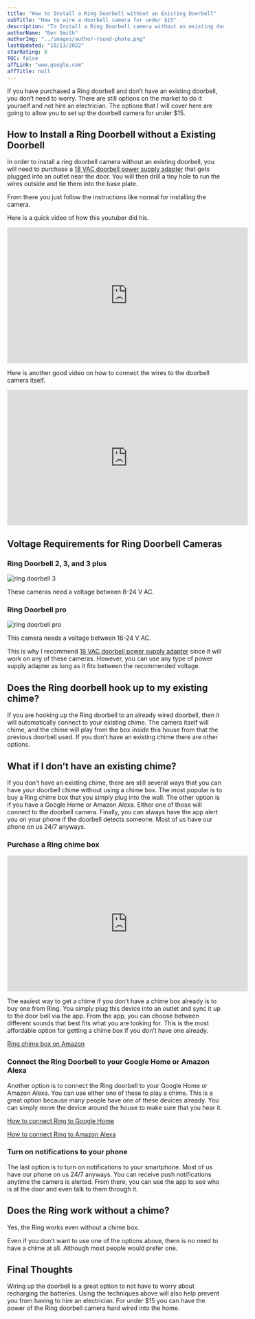 ```yaml
---
title: "How to Install a Ring Doorbell without an Existing Doorbell"
subTitle: "How to wire a doorbell camera for under $15"
description: "To Install a Ring Doorbell camera without an existing doorbell is easy to do. First you will want to buy an ac adapter."
authorName: "Ben Smith"
authorImg: "../images/author-round-photo.png"
lastUpdated: "10/13/2022"
starRating: 0
TOC: false
affLink: "www.google.com"
affTitle: null
---
```


If you have purchased a Ring doorbell and don’t have an existing doorbell, you don’t need to worry. There are still options on the market to do it yourself and not hire an electrician. The options that I will cover here are going to allow you to set up the doorbell camera for under \$15.

## How to Install a Ring Doorbell without a Existing Doorbell

In order to install a ring doorbell camera without an existing doorbell, you will need to purchase a [18 VAC doorbell power supply adapter](https://amzn.to/2GWxa39) that gets plugged into an outlet near the door. You will then drill a tiny hole to run the wires outside and tie them into the base plate.

From there you just follow the instructions like normal for installing the camera.

Here is a quick video of how this youtuber did his.

<iframe
  width="560"
  height="315"
  src="https://www.youtube.com/embed/pW6yZ82t0PM"
  frameborder="0"
  allow="accelerometer; autoplay; clipboard-write; encrypted-media; gyroscope; picture-in-picture"
  allowfullscreen
></iframe>

Here is another good video on how to connect the wires to the doorbell camera itself.

<iframe
  width="560"
  height="315"
  src="https://www.youtube.com/embed/dHV2A3e6Go0"
  frameborder="0"
  allow="accelerometer; autoplay; clipboard-write; encrypted-media; gyroscope; picture-in-picture"
  allowfullscreen
></iframe>

## Voltage Requirements for Ring Doorbell Cameras

### Ring Doorbell 2, 3, and 3 plus

![ring doorbell 3](../images/ring/ring-doorbell-3.jpg)

These cameras need a voltage between 8-24 V AC.

### Ring Doorbell pro

![ring doorbell pro](../images/ring/ring-doorbell-pro.jpg)

This camera needs a voltage between 16-24 V AC.

This is why I recommend [18 VAC doorbell power supply adapter](https://amzn.to/2GWxa39) since it will work on any of these cameras. However, you can use any type of power supply adapter as long as it fits between the recommended voltage.

## Does the Ring doorbell hook up to my existing chime?

If you are hooking up the Ring doorbell to an already wired doorbell, then it will automatically connect to your existing chime. The camera itself will chime, and the chime will play from the box inside this house from that the previous doorbell used. If you don’t have an existing chime there are other options.

## What if I don’t have an existing chime?

If you don’t have an existing chime, there are still several ways that you can have your doorbell chime without using a chime box. The most popular is to buy a Ring chime box that you simply plug into the wall. The other option is if you have a Google Home or Amazon Alexa. Either one of those will connect to the doorbell camera. Finally, you can always have the app alert you on your phone if the doorbell detects someone. Most of us have our phone on us 24/7 anyways.

### Purchase a Ring chime box

<iframe
  width="560"
  height="315"
  src="https://www.youtube.com/embed/c_oCXpE49bI"
  frameborder="0"
  allow="accelerometer; autoplay; clipboard-write; encrypted-media; gyroscope; picture-in-picture"
  allowfullscreen
></iframe>

The easiest way to get a chime if you don’t have a chime box already is to buy one from Ring. You simply plug this device into an outlet and sync it up to the door bell via the app. From the app, you can choose between different sounds that best fits what you are looking for. This is the most affordable option for getting a chime box if you don’t have one already.

[Ring chime box on Amazon](https://amzn.to/3dpPihr)

### Connect the Ring Doorbell to your Google Home or Amazon Alexa

Another option is to connect the Ring doorbell to your Google Home or Amazon Alexa. You can use either one of these to play a chime. This is a great option because many people have one of these devices already. You can simply move the device around the house to make sure that you hear it.

[How to connect Ring to Google Home](https://support.google.com/assistant/thread/16041525?hl=en)

[How to connect Ring to Amazon Alexa](https://support.ring.com/hc/en-us/articles/360031246432-Using-Alexa-to-control-your-Ring-Doorbell-or-camera-)

### Turn on notifications to your phone

The last option is to turn on notifications to your smartphone. Most of us have our phone on us 24/7 anyways. You can receive push notifications anytime the camera is alerted. From there, you can use the app to see who is at the door and even talk to them through it.

## Does the Ring work without a chime?

Yes, the Ring works even without a chime box.

Even if you don’t want to use one of the options above, there is no need to have a chime at all. Although most people would prefer one.

## Final Thoughts

Wiring up the doorbell is a great option to not have to worry about recharging the batteries. Using the techniques above will also help prevent you from having to hire an electrician. For under \$15 you can have the power of the Ring doorbell camera hard wired into the home.
